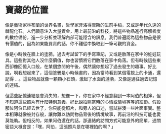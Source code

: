# 寶藏的位置

像是藝術家林布蘭的世界名畫，哲學家菲洛得摩斯的生前手稿，又或是年代久遠的棘龍化石。人們願意注入大量資金，用上最前沿的科技，將這些物品進行高解析度的數位備份，進一步分析並理解內部可能隱含的訊息。我們普遍認為這些物品是很有價值的，因為如果能買賣的話，你不難從中換取到一筆可觀的資金。

像是小時候在牆上的塗鴉，過去考試留下的手寫筆記，又或是散落在家中的娃娃玩具。這些對其他人沒什麼價值，你也習慣將它們散落在家中角落。但有時候這些東西卻像回憶入口般，在某個悠閒的午後，偶然讓你想起了過去發生的趣事。好比說，啊我想起來了，這個塗鴉是小時候畫的，因為當時看到某個電視上的卡通，還記得 ...。這些物品就像一顆顆小石頭，激起了水面的漣漪，又像是通往過去記憶的連結。

但這些記憶連結是會消失的，想像一下，你在家中不經意翻到一本阿伯的相簿，但不知道這些照片有什麼特別意義，好比說拍照當時的心情或情境等等的細節。假設那位阿伯已經去世了，你只能從照片，和旁人的口述，嘗試拼湊一些片面事實。整本相簿就像被封存般，讓你難以訪問物品背後的情境故事，再前沿的科技可能也愛莫能助。但相反的，如果阿伯還在的話，那連結的訪問方式可能意外的簡單，通關密語大概會是：「嘿，阿伯，這張照片是在哪裡拍的啊？」

